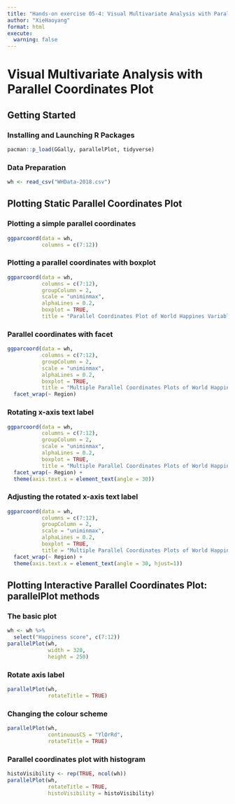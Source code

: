 ```yaml
---
title: "Hands-on exercise 05-4: Visual Multivariate Analysis with Parallel Coordinates Plot"
author: "XieHaoyang"
format: html
execute:
  warning: false
---
```


# Visual Multivariate Analysis with Parallel Coordinates Plot

## Getting Started

### Installing and Launching R Packages

```r
pacman::p_load(GGally, parallelPlot, tidyverse)
```

### Data Preparation

```r
wh <- read_csv("WHData-2018.csv")
```

## Plotting Static Parallel Coordinates Plot

### Plotting a simple parallel coordinates

```r
ggparcoord(data = wh, 
           columns = c(7:12))
```

### Plotting a parallel coordinates with boxplot

```r
ggparcoord(data = wh, 
           columns = c(7:12), 
           groupColumn = 2,
           scale = "uniminmax",
           alphaLines = 0.2,
           boxplot = TRUE, 
           title = "Parallel Coordinates Plot of World Happines Variables")
```

### Parallel coordinates with facet

```r
ggparcoord(data = wh, 
           columns = c(7:12), 
           groupColumn = 2,
           scale = "uniminmax",
           alphaLines = 0.2,
           boxplot = TRUE, 
           title = "Multiple Parallel Coordinates Plots of World Happines Variables by Region") +
  facet_wrap(~ Region)
```

### Rotating x-axis text label

```r
ggparcoord(data = wh, 
           columns = c(7:12), 
           groupColumn = 2,
           scale = "uniminmax",
           alphaLines = 0.2,
           boxplot = TRUE, 
           title = "Multiple Parallel Coordinates Plots of World Happines Variables by Region") +
  facet_wrap(~ Region) + 
  theme(axis.text.x = element_text(angle = 30))
```

### Adjusting the rotated x-axis text label

```r
ggparcoord(data = wh, 
           columns = c(7:12), 
           groupColumn = 2,
           scale = "uniminmax",
           alphaLines = 0.2,
           boxplot = TRUE, 
           title = "Multiple Parallel Coordinates Plots of World Happines Variables by Region") +
  facet_wrap(~ Region) + 
  theme(axis.text.x = element_text(angle = 30, hjust=1))
```

## Plotting Interactive Parallel Coordinates Plot: parallelPlot methods

### The basic plot

```r
wh <- wh %>%
  select("Happiness score", c(7:12))
parallelPlot(wh,
             width = 320,
             height = 250)
```

### Rotate axis label

```r
parallelPlot(wh,
             rotateTitle = TRUE)
```

### Changing the colour scheme

```r
parallelPlot(wh,
             continuousCS = "YlOrRd",
             rotateTitle = TRUE)
```

### Parallel coordinates plot with histogram

```r
histoVisibility <- rep(TRUE, ncol(wh))
parallelPlot(wh,
             rotateTitle = TRUE,
             histoVisibility = histoVisibility)
```
